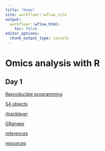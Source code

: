 ```yaml
---
title: "Home"
site: workflowr::wflow_site
output:
  workflowr::wflow_html:
    toc: false
editor_options:
  chunk_output_type: console
---
```



# Omics analysis with R

## Day 1

[Reproducible programming](reproducible_programming.Rmd)

[S4 objects](S4_objects.html)

[rtracklayer](rtracklayer.html)

[GRanges](GRanges.html)

[references](references.html)

[resources](resources.html)






